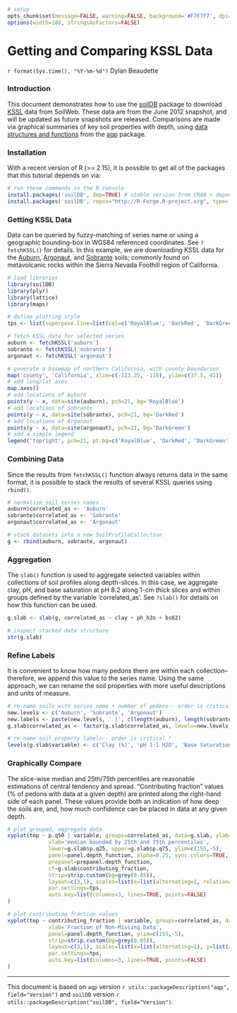 ```{r setup, echo=FALSE, results='hide'}
# setup
opts_chunk$set(message=FALSE, warning=FALSE, background='#F7F7F7', dpi=100, fig.align='center', dev='CairoPNG', tidy=FALSE, verbose=FALSE)
options(width=100, stringsAsFactors=FALSE)
```

Getting and Comparing KSSL Data
===============================
`r format(Sys.time(), "%Y-%m-%d")`
Dylan Beaudette

### Introduction
This document demonstrates how to use the [soilDB](https://r-forge.r-project.org/scm/viewvc.php/*checkout*/docs/soilDB/soilDB-Intro.html?root=aqp) package to download [KSSL](http://ncsslabdatamart.sc.egov.usda.gov/) data from SoilWeb. These data are from the June 2012 snapshot, and will be updated as future snapshots are released. Comparisons are made via graphical summaries of key soil properties with depth, using [data structures and functions](https://r-forge.r-project.org/scm/viewvc.php/*checkout*/docs/aqp/aqp-intro.html?root=aqp) from the [aqp](http://aqp.r-forge.r-project.org/) package.

### Installation
With a recent version of R (>= 2.15), it is possible to get all of the packages that this tutorial depends on via:
```{r install-deps, eval=FALSE}
# run these commands in the R console
install.packages('soilDB', dep=TRUE) # stable version from CRAN + dependencies
install.packages('soilDB', repos="http://R-Forge.R-project.org", type='source') # most recent copy from r-forge
```

### Getting KSSL Data

Data can be queried by fuzzy-matching of series name or using a geographic bounding-box in WGS84 referenced coordinates. See `?fetchKSSL()` for details. In this example, we are downloading KSSL data for the [Auburn](https://soilseriessc.egov.usda.gov/OSD_Docs/A/AUBURN.html), [Argonaut](https://soilseries.sc.egov.usda.gov/OSD_Docs/A/ARGONAUT.html), and [Sobrante](https://soilseries.sc.egov.usda.gov/OSD_Docs/S/SOBRANTE.html) soils; commonly found on metavolcanic rocks within the Sierra Nevada Foothill region of California.
```{r get-data, fig.width=5, fig.height=5}
# load libraries
library(soilDB)
library(plyr)
library(lattice)
library(maps)

# define plotting style
tps <- list(superpose.line=list(col=c('RoyalBlue', 'DarkRed', 'DarkGreen'), lwd=2))

# fetch KSSL data for selected series
auburn <- fetchKSSL('auburn')
sobrante <- fetchKSSL('sobrante')
argonaut <- fetchKSSL('argonaut')

# generate a basemap of northern California, with county boundaries
map('county', 'California', xlim=c(-123.25, -119), ylim=c(37.5, 41))
# add long/lat axes
map.axes()
# add locations of Auburn
points(y ~ x, data=site(auburn), pch=21, bg='RoyalBlue')
# add locations of Sobrante
points(y ~ x, data=site(sobrante), pch=21, bg='DarkRed')
# add locations of Argonaut
points(y ~ x, data=site(argonaut), pch=21, bg='DarkGreen')
# add a simple legend
legend('topright', pch=21, pt.bg=c('RoyalBlue', 'DarkRed', 'DarkGreen'), legend=c('Auburn', 'Sobrante', 'Argonaut'), bty='n')
```


### Combining Data
Since the results from `fetchKSSL()` function always returns data in the same format, it is possible to stack the results of several KSSL queries using `rbind()`.
```{r combine-data}
# normalize soil series names
auburn$correlated_as <- 'Auburn'
sobrante$correlated_as <- 'Sobrante'
argonaut$correlated_as <- 'Argonaut'

# stack datasets into a new SoilProfileCollection
g <- rbind(auburn, sobrante, argonaut)
```


### Aggregation
The `slab()` function is used to aggregate selected variables within collections of soil profiles along depth-slices. In this case, we aggregate clay, pH, and base saturation at pH 8.2 along 1-cm thick slices and within groups defined by the variable 'correlated_as'. See `?slab()` for details on how this function can be used.
```{r aggregate}
g.slab <- slab(g, correlated_as ~ clay + ph_h2o + bs82)

# inspect stacked data structure
str(g.slab)
```


### Refine Labels
It is convenient to know how many pedons there are within each collection-- therefore, we append this value to the series name. Using the same approach, we can rename the soil properties with more useful descriptions and units of measure.
```{r rename}
# re-name soils with series name + number of pedons-- order is critical !
new.levels <- c('Auburn', 'Sobrante', 'Argonaut')
new.labels <- paste(new.levels, ' [', c(length(auburn), length(sobrante), length(argonaut)), ' pedons]', sep='')
g.slab$correlated_as <- factor(g.slab$correlated_as, levels=new.levels, labels=new.labels)

# re-name soil property labels-- order is critical !
levels(g.slab$variable) <- c('Clay (%)', 'pH 1:1 H2O', 'Base Saturation at pH 8.2 (%)')
```


### Graphically Compare
The slice-wise median and 25th/75th percentiles are reasonable estimations of central tendency and spread. "Contributing fraction" values (% of pedons with data at a given depth) are printed along the right-hand side of each panel. These values provide both an indication of how deep the soils are, and, how much confidence can be placed in data at any given depth.
```{r plot, fig.width=9, fig.height=6}
# plot grouped, aggregate data
xyplot(top ~ p.q50 | variable, groups=correlated_as, data=g.slab, ylab='Depth',
			 xlab='median bounded by 25th and 75th percentiles',
			 lower=g.slab$p.q25, upper=g.slab$p.q75, ylim=c(155,-5),
			 panel=panel.depth_function, alpha=0.25, sync.colors=TRUE,
			 prepanel=prepanel.depth_function,
			 cf=g.slab$contributing_fraction,
			 strip=strip.custom(bg=grey(0.85)),
			 layout=c(3,1), scales=list(x=list(alternating=1, relation='free'), y=list(alternating=3)),
			 par.settings=tps,
			 auto.key=list(columns=3, lines=TRUE, points=FALSE)
)

# plot contributing fraction values
xyplot(top ~ contributing_fraction | variable, groups=correlated_as, data=g.slab, ylab='Depth',
             xlab='Fraction of Non-Missing Data',
             panel=panel.depth_function, ylim=c(155,-5),
             strip=strip.custom(bg=grey(0.85)),
             layout=c(3,1), scales=list(x=list(alternating=1), y=list(alternating=3)),
             par.settings=tps,
             auto.key=list(columns=3, lines=TRUE, points=FALSE)
)
```


----------------------------
This document is based on `aqp` version `r utils::packageDescription("aqp", field="Version")` and `soilDB` version `r utils::packageDescription("soilDB", field="Version")`.